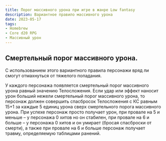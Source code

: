 ```yaml
---
title: Порог массивного урона при игре в жанре Low fantasy 
description: Вариантное правило массивного урона
date: 2023-05-17
tags:
- Homebrew
- Core d20 RPG
- Массивный урон
---
```


## Смертельный порог массивного урона.

С использованием этого вариантного правила персонажи вряд ли смогут отмахнуться от тяжелого попадания.

У каждого персонажа появляется смертельный порог массивного урона равный значению Телосложения. Если удар или эффект наносит урон больший нежели смертельный порог массивного урона, то персонаж должен совершить спасбросок Телосложения с КС равным 15+1 за каждые 5 единиц урона сверх смертельного порога массивного урона. При успехе персонаж просто получает урон, при провале на 5 и меньше – у персонажа 0 хитов но он стабилен, при провале на 6 и больше – у персонажа 0 хитов и он умирает (бросая спасброски от смерти), а также при провале на 6 и больше персонаж получает травму, определяемую таблицами ранений.
